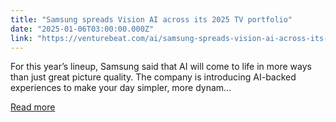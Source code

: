 ```yaml
---
title: "Samsung spreads Vision AI across its 2025 TV portfolio"
date: "2025-01-06T03:00:00.000Z"
link: "https://venturebeat.com/ai/samsung-spreads-vision-ai-across-its-2025-tv-portfolio/"
---
```


For this year&#8217;s lineup, Samsung said that AI will come to life in more ways than just great picture quality. The company is introducing AI-backed experiences to make your day simpler, more dynam...

[Read more](https://venturebeat.com/ai/samsung-spreads-vision-ai-across-its-2025-tv-portfolio/)
